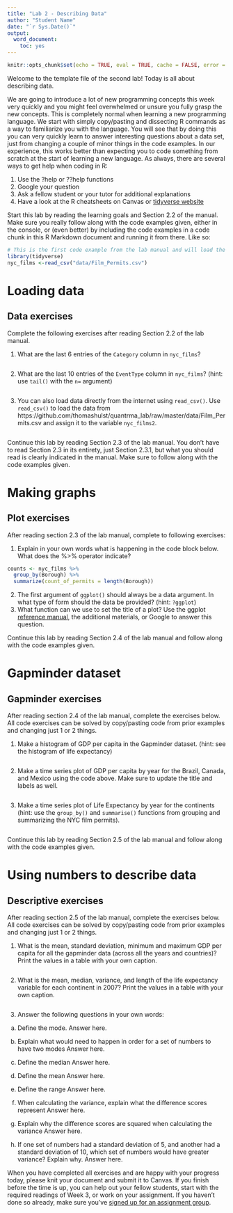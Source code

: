 ```yaml
---
title: "Lab 2 - Describing Data"
author: "Student Name"
date: "`r Sys.Date()`"
output:
  word_document:
    toc: yes
---
```


```r
knitr::opts_chunk$set(echo = TRUE, eval = TRUE, cache = FALSE, error = TRUE, message = FALSE, warning = TRUE, tidy = TRUE)
```

Welcome to the template file of the second lab! Today is all about describing data.

We are going to introduce a lot of new programming concepts this week very quickly and you might feel overwhelmed or unsure you fully grasp the new concepts. This is completely normal when learning a new programming language. We start with simply copy/pasting and dissecting R commands as a way to familiarize you with the language. You will see that by doing this you can very quickly learn to answer interesting questions about a data set, just from changing a couple of minor things in the code examples. In our experience, this works better than expecting you to code something from scratch at the start of learning a new language. As always, there are several ways to get help when coding in R:

1. Use the ?help or ??help functions
2. Google your question
3. Ask a fellow student or your tutor for additional explanations
4. Have a look at the R cheatsheets on Canvas or [tidyverse website](https://www.tidyverse.org)

Start this lab by reading the learning goals and Section 2.2 of the manual. Make sure you really follow along with the code examples given, either in the console, or (even better) by including the code examples in a code chunk in this R Markdown document and running it from there. Like so:

```r
# This is the first code example from the lab manual and will load the Film_Permits.csv file into R
library(tidyverse)
nyc_films <-read_csv("data/Film_Permits.csv")
```

# Loading data 

## Data exercises
Complete the following exercises after reading Section 2.2 of the lab manual. 

1. What are the last 6 entries of the `Category` column in `nyc_films`? 
```r

```

2. What are the last 10 entries of the `EventType` column in `nyc_films`? (hint: use `tail()` with the `n=` argument)
```r

```

3. You can also load data directly from the internet using `read_csv()`. Use `read_csv()` to load the data from https://github.com/thomashulst/quantrma_lab/raw/master/data/Film_Permits.csv and assign it to the variable `nyc_films2`.
```r

```

Continue this lab by reading Section 2.3 of the lab manual. You don't have to read Section 2.3 in its entirety, just Section 2.3.1, but what you should read is clearly indicated in the manual. Make sure to follow along with the code examples given. 

# Making graphs

## Plot exercises
After reading section 2.3 of the lab manual, complete to following exercises:

1. Explain in your own words what is happening in the code block below. What does the %>% operator indicate?
```r
counts <- nyc_films %>% 
  group_by(Borough) %>% 
  summarize(count_of_permits = length(Borough))
```
2. The first argument of `ggplot()` should always be a data argument. In what type of form should the data be provided? (hint: `?ggplot`)
3. What function can we use to set the title of a plot? Use the ggplot [reference manual](https://ggplot2.tidyverse.org/reference/index.html), the additional materials, or Google to answer this question.

Continue this lab by reading Section 2.4 of the lab manual and follow along with the code examples given.

# Gapminder dataset

## Gapminder exercises
After reading section 2.4 of the lab manual, complete the exercises below. All code exercises can be solved by copy/pasting code from prior examples and changing just 1 or 2 things.  

1. Make a histogram of GDP per capita in the Gapminder dataset. (hint: see the histogram of life expectancy)
```r


```

2. Make a time series plot of GDP per capita by year for the Brazil, Canada, and Mexico using the code above. Make sure to update the title and labels as well.
```r


```

3. Make a time series plot of Life Expectancy by year for the continents (hint: use the `group_by()` and `summarise()` functions from grouping and summarizing the NYC film permits).
```r


```

Continue this lab by reading Section 2.5 of the lab manual and follow along with the code examples given.

# Using numbers to describe data

## Descriptive exercises
After reading section 2.5 of the lab manual, complete the exercises below. All code exercises can be solved by copy/pasting code from prior examples and changing just 1 or 2 things.  

1. What is the mean, standard deviation, minimum and maximum GDP per capita for all the gapminder data (across all the years and countries)? Print the values in a table with your own caption.
```r

```

2. What is the mean, median, variance, and length of the life expectancy variable for each continent in 2007? Print the values in a table with your own caption.
```r

```

3. Answer the following questions in your own words:

a. Define the mode.
Answer here.

b. Explain what would need to happen in order for a set of numbers to have two modes
Answer here.
  
c. Define the median 
Answer here.
  
d. Define the mean 
Answer here.
  
e. Define the range
Answer here.
  
f. When calculating the variance, explain what the difference scores represent
Answer here.
  
g. Explain why the difference scores are squared when calculating the variance
Answer here.
  
h. If one set of numbers had a standard deviation of 5, and another had a standard deviation of 10, which set of numbers would have greater variance? Explain why.
Answer here.

When you have completed all exercises and are happy with your progress today, please knit your document and submit it to Canvas. If you finish before the time is up, you can help out your fellow students, start with the required readings of Week 3, or work on your assignment. If you haven't done so already, make sure you've [signed up for an assignment group](https://canvas.eur.nl/courses/31825/assignments/118509).